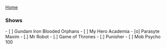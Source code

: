 [[./index|Home]]

=== Shows ===
- [ ] Gundam Iron Blooded Orphans
- [ ] My Hero Academia
- [o] Parasyte Maxim
- [.] Mr Robot
- [.] Game of Thrones
- [.] Punisher
- [ ] Mob Psycho 100



